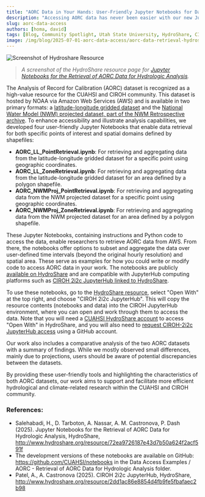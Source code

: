```yaml
---
title: "AORC Data in Your Hands: User-Friendly Jupyter Notebooks for Data Retrieval and Analysis via CIROH JupyterHub Notebooks"
description: "Accessing AORC data has never been easier with our new Jupyter Notebooks, designed for both point and zone retrieval from the AORC datasets hosted on AWS."
slug: aorc-data-access
authors: [homa, david]
tags: [Blog, Community Spotlight, Utah State University, HydroShare, CIROH, Data Preparation, JupyterHub, 2i2c, Cloud Services, National Water Model, NOAA]
image: /img/blog/2025-07-01-aorc-data-access/aorc-data-retrieval-hydroshare.png
---
```

![Screenshot of Hydroshare Resource](/img/blog/2025-07-01-aorc-data-access/aorc-data-retrieval-hydroshare.png)
> *A screenshot of the HydroShare resource page for [Jupyter Notebooks for the Retrieval of AORC Data for Hydrologic Analysis](https://www.hydroshare.org/resource/72ea9726187e43d7b50a624f2acf591f/).*

The Analysis of Record for Calibration (AORC) dataset is recognized as a high-value resource for the CUAHSI and CIROH community.
This dataset is hosted by NOAA via Amazon Web Services (AWS) and is available in two primary formats:
a [latitude-longitude gridded dataset](https://registry.opendata.aws/noaa-nws-aorc/)
and the [National Water Model (NWM) projected dataset, part of the NWM Retrospective archive](https://registry.opendata.aws/nwm-archive/).
To enhance accessibility and illustrate analysis capabilities, we developed four user-friendly Jupyter Notebooks that enable data retrieval for both specific points of interest and spatial domains defined by shapefiles:
-	**AORC_LL_PointRetrieval.ipynb**: For retrieving and aggregating data from the latitude-longitude gridded dataset for a specific point using geographic coordinates.
-	**AORC_LL_ZoneRetrieval.ipynb**: For retrieving and aggregating data from the latitude-longitude gridded dataset for an area defined by a polygon shapefile.
-	**AORC_NWMProj_PointRetrieval.ipynb**: For retrieving and aggregating data from the NWM projected dataset for a specific point using geographic coordinates.
-	**AORC_NWMProj_ZoneRetrieval.ipynb**: For retrieving and aggregating data from the NWM projected dataset for an area defined by a polygon shapefile.

These Jupyter Notebooks, containing instructions and Python code to access the data, enable researchers to retrieve AORC data from AWS.
From there, the notebooks offer options to subset and aggregate the data over user-defined time intervals (beyond the original hourly resolution) and spatial area.
These serve as examples for how you could write or modify code to access AORC data in your work.
The notebooks are publicly [available on HydroShare](https://www.hydroshare.org/resource/72ea9726187e43d7b50a624f2acf591f/)
and are compatible with JupyterHub computing platforms such as [CIROH 2i2c JupyterHub linked to HydroShare](https://www.hydroshare.org/resource/2dd1ac86e8854d4fb9fe5fbafaec2b98/).

To use these notebooks, go to the [HydroShare resource](https://www.hydroshare.org/resource/72ea9726187e43d7b50a624f2acf591f/),
select "Open With" at the top right, and choose "CIROH 2i2c JupyterHub".
This will copy the resource contents (notebooks and data) into the CIROH JupyterHub environment,
where you can open and work through them to access the data.
Note that you will need a [CUAHSI HydroShare account](https://www.hydroshare.org) to access "Open With" in HydroShare,
and you will also need to [request CIROH-2i2c JupyterHub access](/docs/services/access/#accessing-ciroh-2i2c-jupyterhub) using a GitHub account. 

Our work also includes a comparative analysis of the two AORC datasets with a summary of findings.
While we mostly observed small differences, mainly due to projections, users should be aware of potential discrepancies between the datasets.

By providing these user-friendly tools and highlighting the characteristics of both AORC datasets,
our work aims to support and facilitate more efficient hydrological and climate-related research within the CUAHSI and CIROH community.

### References:
- Salehabadi, H., D. Tarboton, A. Nassar, A. M. Castronova, P. Dash (2025). Jupyter Notebooks for the Retrieval of AORC Data for Hydrologic Analysis, HydroShare, http://www.hydroshare.org/resource/72ea9726187e43d7b50a624f2acf591f
- The development versions of these notebooks are available on GitHub: https://github.com/CUAHSI/notebooks in the Data Access Examples / AORC - Retrieval of AORC Data for Hydrologic Analysis folder.
- Patel, A., A. Castronova (2025). CIROH 2i2c JupyterHub, HydroShare, http://www.hydroshare.org/resource/2dd1ac86e8854d4fb9fe5fbafaec2b98

